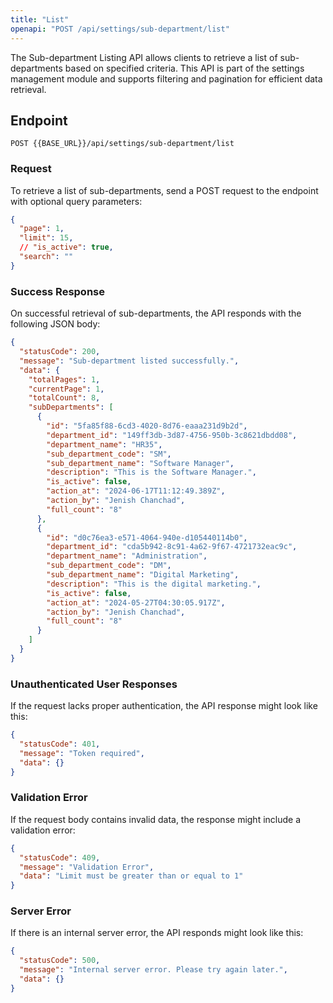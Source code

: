 ---
title: "List"
openapi: "POST /api/settings/sub-department/list"
---

The Sub-department Listing API allows clients to retrieve a list of sub-departments based on specified criteria. This API is part of the settings management module and supports filtering and pagination for efficient data retrieval.

## Endpoint

`POST {{BASE_URL}}/api/settings/sub-department/list`

### Request

To retrieve a list of sub-departments, send a POST request to the endpoint with optional query parameters:

```json
{
  "page": 1,
  "limit": 15,
  // "is_active": true,
  "search": ""
}
```

### Success Response

On successful retrieval of sub-departments, the API responds with the following JSON body:

```json
{
  "statusCode": 200,
  "message": "Sub-department listed successfully.",
  "data": {
    "totalPages": 1,
    "currentPage": 1,
    "totalCount": 8,
    "subDepartments": [
      {
        "id": "5fa85f88-6cd3-4020-8d76-eaaa231d9b2d",
        "department_id": "149ff3db-3d87-4756-950b-3c8621dbdd08",
        "department_name": "HR35",
        "sub_department_code": "SM",
        "sub_department_name": "Software Manager",
        "description": "This is the Software Manager.",
        "is_active": false,
        "action_at": "2024-06-17T11:12:49.389Z",
        "action_by": "Jenish Chanchad",
        "full_count": "8"
      },
      {
        "id": "d0c76ea3-e571-4064-940e-d105440114b0",
        "department_id": "cda5b942-8c91-4a62-9f67-4721732eac9c",
        "department_name": "Administration",
        "sub_department_code": "DM",
        "sub_department_name": "Digital Marketing",
        "description": "This is the digital marketing.",
        "is_active": false,
        "action_at": "2024-05-27T04:30:05.917Z",
        "action_by": "Jenish Chanchad",
        "full_count": "8"
      }
    ]
  }
}
```

### Unauthenticated User Responses

If the request lacks proper authentication, the API response might look like this:

```json
{
  "statusCode": 401,
  "message": "Token required",
  "data": {}
}
```

### Validation Error

If the request body contains invalid data, the response might include a validation error:

```json
{
  "statusCode": 409,
  "message": "Validation Error",
  "data": "Limit must be greater than or equal to 1"
}
```

### Server Error

If there is an internal server error, the API responds might look like this:

```json
{
  "statusCode": 500,
  "message": "Internal server error. Please try again later.",
  "data": {}
}
```

